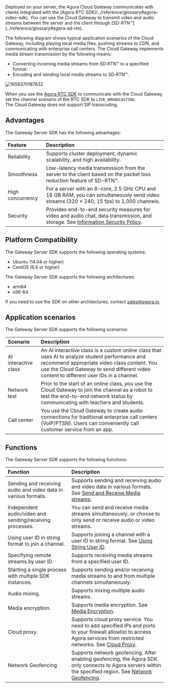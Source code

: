 
<PlatformWrapper platform="linux">
Deployed on your server, the Agora Cloud Gateway communicates with clients integrated with the [Agora RTC SDK](../reference/glossary#agora-video-sdk). You can use the Cloud Gateway to transmit video and audio streams between the server and the client through [SD-RTN™](../reference/glossary#agora-sd-rtn).

The following diagram shows typical application scenarios of the Cloud Gateway, including playing local media files, pushing streams to CDN, and communicating with enterprise call centers. The Cloud Gateway implements media stream transmission by the following means:

- Converting incoming media streams from SD&#8209;RTN™ to a specified format.
- Encoding and sending local media streams to SD&#8209;RTN™.

![1658370187632](https://web-cdn.agora.io/docs-files/1658370187632)

<div class="alert note">When you use the <a href="../reference/glossary#agora-video-sdk">Agora RTC SDK</a> to communicate with the Cloud Gateway, set the channel scenario of the RTC SDK to <code>LIVE_BROADCASTING</code>.</div>

<div class="alert note">The Cloud Gateway does not support SIP transcoding.</div>

## Advantages

The Gateway Server SDK has the following advantages:

| Feature  | Description                                                         |
| :----- | :----------------------------------------------------------- |
| Reliability   | Supports cluster deployment, dynamic scalability, and high availability.                         |
| Smoothness  | Low-latency media transmission from the server to the client based on the packet loss reduction feature of SD-RTN™.  |
| High concurrency | For a server with an 8-core, 2.5 GHz CPU and 16 GB RAM, you can simultaneously send video streams (320 × 240, 15 fps) to 1,000 channels.|
| Security   | Provides end-to-end security measures for video and audio chat, data transmission, and storage. See [Information Security Policy](../reference/security). |

## Platform Compatibility

The Gateway Server SDK supports the following operating systems:

- Ubuntu (14.04 or higher)
- CentOS (6.6 or higher)

The Gateway Server SDK supports the following architectures:

- arm64
- x86-64

If you need to use the SDK on other architectures, contact sales@agora.io.

## Application scenarios

The Gateway Server SDK supports the following scenarios:

|  Scenario    | Description                                                     |
| :---------- | :----------------------------------------------------------- |
| AI interactive class | An AI interactive class is a custom online class that uses AI to analyze student performance and recommend appropriate video class content. You use the Cloud Gateway to send different video content to different user IDs in a channel. |
| Network test | Prior to the start of an online class, you use the Cloud Gateway to join the channel as a robot to test the end-to-end network status by communicating with teachers and students. |
| Call center    | You use the Cloud Gateway to create audio connections for traditional enterprise call centers (VoIP/PTSN). Users can conveniently call customer service from an app. |

## Functions

The Gateway Server SDK supports the following functions:

| Function                           | Description                                                         |
| :----------------------------- | :----------------------------------------------------------- |
| Sending and receiving audio and video data in various formats.	 | Supports sending and receiving audio and video data in various formats. See [Send and Receive Media streams](../develop/send-receive-media-streams-c). |
| Independent audio/video and sending/receiving processes.     | You can send and receive media streams simultaneously, or choose to only send or receive audio or video streams. |
| Using user ID in string format to join a channel.              | Supports joining a channel with a user ID in string format. See [Using String User ID](../develop/stringuid-c). |
| Specifying remote streams by user ID.           | Supports receiving media streams from a specified user ID.                               |
| Starting a single process with multiple SDK instances.                 | Supports sending and/or receiving media streams to and from multiple channels simultaneously.                       |
| Audio mixing.                           | Supports mixing multiple audio streams.                              |
| Media encryption. | Supports media encryption. See [Media Encryption](../develop/media-stream-encryption-c).  |
| Cloud proxy. | Supports cloud proxy service. You need to add specified IPs and ports to your firewall allowlist to access Agora services from restricted networks. See [Cloud Proxy](../develop/cloud-proxy-c).|
| Network Geofencing | Supports network geofencing. After enabling geofencing, the Agora SDK only connects to Agora servers within the specified region. See [Network Geofencing](../develop/network-geofencing-c).|

</PlatformWrapper>